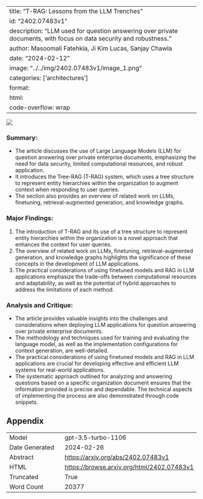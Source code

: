 
---
title: "T-RAG: Lessons from the LLM Trenches"
id: "2402.07483v1"
description: "LLM used for question answering over private documents, with focus on data security and robustness."
author: Masoomali Fatehkia, Ji Kim Lucas, Sanjay Chawla
date: "2024-02-12"
image: "../../img/2402.07483v1/image_1.png"
categories: ['architectures']
format:
  html:
    code-overflow: wrap
---

![](../../img/2402.07483v1/image_1.png)

### Summary:
- The article discusses the use of Large Language Models (LLM) for question answering over private enterprise documents, emphasizing the need for data security, limited computational resources, and robust application.
- It introduces the Tree-RAG (T-RAG) system, which uses a tree structure to represent entity hierarchies within the organization to augment context when responding to user queries.
- The section also provides an overview of related work on LLMs, finetuning, retrieval-augmented generation, and knowledge graphs.

### Major Findings:
1. The introduction of T-RAG and its use of a tree structure to represent entity hierarchies within the organization is a novel approach that enhances the context for user queries.
2. The overview of related work on LLMs, finetuning, retrieval-augmented generation, and knowledge graphs highlights the significance of these concepts in the development of LLM applications.
3. The practical considerations of using finetuned models and RAG in LLM applications emphasize the trade-offs between computational resources and adaptability, as well as the potential of hybrid approaches to address the limitations of each method.

### Analysis and Critique:
- The article provides valuable insights into the challenges and considerations when deploying LLM applications for question answering over private enterprise documents.
- The methodology and techniques used for training and evaluating the language model, as well as the implementation configurations for context generation, are well-detailed.
- The practical considerations of using finetuned models and RAG in LLM applications are crucial for developing effective and efficient LLM systems for real-world applications.
- The systematic approach outlined for analyzing and answering questions based on a specific organization document ensures that the information provided is precise and dependable. The technical aspects of implementing the process are also demonstrated through code snippets.

## Appendix

|          |          |
|----------|----------|
| Model     | gpt-3.5-turbo-1106       |
| Date Generated     | 2024-02-26       |
| Abstract | [https://arxiv.org/abs/2402.07483v1](https://arxiv.org/abs/2402.07483v1)        |
| HTML     | [https://browse.arxiv.org/html/2402.07483v1](https://browse.arxiv.org/html/2402.07483v1)       |
| Truncated       | True       |
| Word Count       | 20377       |